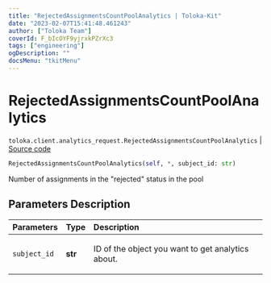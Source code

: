 ```yaml
---
title: "RejectedAssignmentsCountPoolAnalytics | Toloka-Kit"
date: "2023-02-07T15:41:48.461243"
author: ["Toloka Team"]
coverId: F_bIcOYF9yjrxkPZrXc3
tags: ["engineering"]
ogDescription: ""
docsMenu: "tkitMenu"
---
```


# RejectedAssignmentsCountPoolAnalytics
`toloka.client.analytics_request.RejectedAssignmentsCountPoolAnalytics` | [Source code](https://github.com/Toloka/toloka-kit/blob/v1.1.3/src/client/analytics_request.py#L94)

```python
RejectedAssignmentsCountPoolAnalytics(self, *, subject_id: str)
```

Number of assignments in the "rejected" status in the pool

## Parameters Description

| Parameters | Type | Description |
| :----------| :----| :-----------|
`subject_id`|**str**|<p>ID of the object you want to get analytics about.</p>